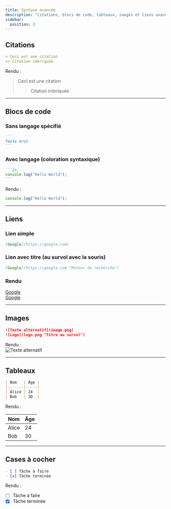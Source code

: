 ```yaml
---
title: Syntaxe avancée
description: "Citations, blocs de code, tableaux, images et liens avancés."
sidebar:
  position: 3
---
```


## Citations

```md
> Ceci est une citation
>> Citation imbriquée
```

Rendu :  
> Ceci est une citation  
>> Citation imbriquée  

---

## Blocs de code

### Sans langage spécifié
````md
```
Texte brut
```
````

### Avec langage (coloration syntaxique)
````md
```js
console.log("Hello World");
```
````

Rendu :

```js
console.log("Hello World");
```

---

## Liens

### Lien simple
```md
[Google](https://google.com)
```

### Lien avec titre (au survol avec la souris)
```md
[Google](https://google.com "Moteur de recherche")
```

### Rendu
[Google](https://google.com)  
[Google](https://google.com "Moteur de recherche")  

---

## Images

```md
![Texte alternatif](image.png)
![Logo](logo.png "Titre au survol")
```

Rendu :  
![Texte alternatif](https://via.placeholder.com/100)  

---

## Tableaux

```md
| Nom   | Âge |
|-------|-----|
| Alice | 24  |
| Bob   | 30  |
```

Rendu :  

| Nom   | Âge |
|-------|-----|
| Alice | 24  |
| Bob   | 30  |

---

## Cases à cocher

```md
- [ ] Tâche à faire
- [x] Tâche terminée
```

Rendu :  
- [ ] Tâche à faire  
- [x] Tâche terminée  
